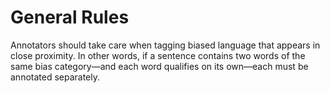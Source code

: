 # General Rules

Annotators should take care when tagging biased language that appears in close proximity. In other words, if a sentence contains two words of the same bias category—and each word qualifies on its own—each must be annotated separately.
